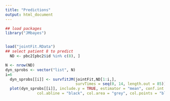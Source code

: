 ```yaml
---
title: "Predictions"
output: html_document
---
```


```r

## load packages
library("JMbayes")


load("jointFit.RData")
## select patient 8 to predict
  ND <- pbc2[pbc2$id %in% c(8), ]

N <- nrow(ND)
dyn_sprobs <- vector("list", N)
i=6
  dyn_sprobs[[i]] <- survfitJM(jointFit,ND[1:i,], 
                               survTimes = seq(0, 14, length.out = 85))
  plot(dyn_sprobs[[i]], include.y = TRUE, estimator = "mean", conf.int = TRUE, fill.area = TRUE, lwd = 3, pch = 16,
              col.abline = "black", col.area = "grey", col.points = "black", cex.axis.z = 1, cex.lab.z = 1)



```
